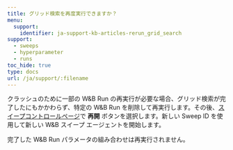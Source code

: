 ```yaml
---
title: グリッド検索を再度実行できますか？
menu:
  support:
    identifier: ja-support-kb-articles-rerun_grid_search
support:
  - sweeps
  - hyperparameter
  - runs
toc_hide: true
type: docs
url: /ja/support/:filename
---
```

クラッシュのために一部の W&B Run の再実行が必要な場合、グリッド検索が完了したにもかかわらず、特定の W&B Run を削除して再実行します。その後、[スイープコントロールページ](/ja/guides/models/sweeps/sweeps-ui)で **再開** ボタンを選択します。新しい Sweep ID を使用して新しい W&B スイープ エージェントを開始します。

完了した W&B Run パラメータの組み合わせは再実行されません。